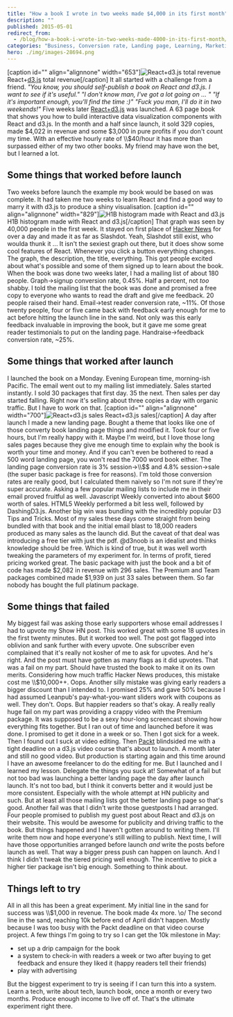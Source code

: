 ```yaml
---
title: "How a book I wrote in two weeks made $4,000 in its first month"
description: ""
published: 2015-05-01
redirect_from:
  - /blog/how-a-book-i-wrote-in-two-weeks-made-4000-in-its-first-month/swizec/6675
categories: "Business, Conversion rate, Landing page, Learning, Marketing, Side Projects"
hero: ./img/images-28694.png
---
```


\[caption id="" align="alignnone" width="653"]![React+d3.js total revenue](./img/images-28694.png "React+d3.js total revenue") React+[d3.js](http://protovis.org/ "D3.js") total revenue\[/caption] It all started with a challenge from a friend. _"You know, you should self-publish a book on React and d3.js. I want to see if it's useful."_ _"I don't know man, I've got a lot going on ... "_ _"If it's important enough, you'll find the time :)"_ _"Fuck you man, I'll do it in two weekends!"_ Five weeks later [React+d3.js](http://swizec.com/reactd3js) was launched. A 63 page book that shows you how to build interactive data visualization components with React and d3.js. In the month and a half since launch, it sold 329 copies, made $4,022 in revenue and some $3,000 in pure profits if you don't count my time. With an effective hourly rate of \\\\\$40/hour it has more than surpassed either of my two other books. My friend may have won the bet, but I learned a lot.

## Some things that worked before launch

Two weeks before launch the example my book would be based on was complete. It had taken me two weeks to learn React and find a good way to marry it with d3.js to produce a shiny visualisation. \[caption id="" align="alignnone" width="829"]![H1B histogram made with React and d3.js](./img/images-28692.png "H1B histogram made with React and d3.js") H1B histogram made with React and d3.js\[/caption] That graph was seen by 40,000 people in the first week. It stayed on first place of [Hacker News](http://news.ycombinator.com/ "Hacker News") for over a day and made it as far as Slashdot. Yeah, Slashdot still exist, who woulda thunk it ... It isn't the sexiest graph out there, but it does show some cool features of React. Whenever you click a button everything changes. The graph, the description, the title, everything. This got people excited about what's possible and some of them signed up to learn about the book. When the book was done two weeks later, I had a mailing list of about 180 people. Graph->signup conversion rate, 0.45%. Half a percent, not _too_ shabby. I told the mailing list that the book was done and promised a free copy to everyone who wants to read the draft and give me feedback. 20 people raised their hand. Email->test reader conversion rate, ~11%. Of those twenty people, four or five came back with feedback early enough for me to act before hitting the launch line in the sand. Not only was this early feedback invaluable in improving the book, but it gave me some great reader testimonials to put on the landing page. Handraise->feedback conversion rate, ~25%.

## Some things that worked after launch

I launched the book on a Monday. Evening European time, morning-ish Pacific. The email went out to my mailing list immediately. Sales started instantly. I sold 30 packages that first day. 35 the next. Then sales per day started falling. Right now it's selling about three copies a day with organic traffic. But I have to work on that. \[caption id="" align="alignnone" width="700"]![React+d3.js sales](./img/images-28696.png "React+d3.js sales") React+d3.js sales\[/caption] A day after launch I made a new landing page. Bought a theme that looks like one of those converty book landing page things and modified it. Took four or five hours, but I'm really happy with it. Maybe I'm weird, but I love those long sales pages because they give me enough time to explain why the book is worth your time and money. And if you can't even be bothered to read a 500 word landing page, you won't read the 7000 word book either. The landing page conversion rate is 3% session->\\\\\$$ and 4.8% session->sale (the super basic package is free for reasons). I'm told those conversion rates are really good, but I calculated them naively so I'm not sure if they're super accurate. Asking a few popular mailing lists to include me in their email proved fruitful as well. Javascript Weekly converted into about $600 worth of sales. HTML5 Weekly performed a bit less well, followed by DashingD3.js. Another big win was bundling with the incredibly popular D3 Tips and Tricks. Most of my sales these days come straight from being bundled with that book and the initial email blast to 18,000 readers produced as many sales as the launch did. But the caveat of that deal was introducing a free tier with just the pdf. @d3noob is an idealist and thinks knowledge should be free. Which is kind of true, but it was well worth tweaking the parameters of my experiment for. In terms of profit, tiered pricing worked great. The basic package with just the book and a bit of code has made $2,082 in revenue with 296 sales. The Premium and Team packages combined made $1,939 on just 33 sales between them. So far nobody has bought the full platinum package.

## Some things that failed

My biggest fail was asking those early supporters whose email addresses I had to upvote my Show HN post. This worked great with some 18 upvotes in the first twenty minutes. But it worked too well. The post got flagged into oblivion and sank further with every upvote. One subscriber even complained that it's really not kosher of me to ask for upvotes. And he's right. And the post must have gotten as many flags as it did upvotes. That was a fail on my part. Should have trusted the book to make it on its own merits. Considering how much traffic Hacker News produces, this mistake cost me \\\\\$10,000++. Oops. Another silly mistake was giving early readers a bigger discount than I intended to. I promised 25% and gave 50% because I had assumed Leanpub's pay-what-you-want sliders work with coupons as well. They don't. Oops. But happier readers so that's okay. A really really huge fail on my part was providing a crappy video with the Premium package. It was supposed to be a sexy hour-long screencast showing how everything fits together. But I ran out of time and launched before it was done. I promised to get it done in a week or so. Then I got sick for a week. Then I found out I suck at video editing. Then [Packt](http://www.packtpub.com "Packt") blindsided me with a tight deadline on a d3.js video course that's about to launch. A month later and still no good video. But production is starting again and this time around I have an awesome freelancer to do the editing for me. But I launched and I learned my lesson. Delegate the things you suck at! Somewhat of a fail but not too bad was launching a better landing page the day after launch launch. It's not too bad, but I think it converts better and it would just be more consistent. Especially with the whole attempt at HN publicity and such. But at least all those mailing lists got the better landing page so that's good. Another fail was that I didn't write those guestposts I had arranged. Four people promised to publish my guest post about React and d3.js on their website. This would be awesome for publicity and driving traffic to the book. But things happened and I haven't gotten around to writing them. I'll write them now and hope everyone's still willing to publish. Next time, I will have those opportunities arranged before launch _and_ write the posts before launch as well. That way a bigger press push can happen on launch. And I think I didn't tweak the tiered pricing well enough. The incentive to pick a higher tier package isn't big enough. Something to think about.

## Things left to try

All in all this has been a great experiment. My initial line in the sand for success was \\\\\$1,000 in revenue. The book made 4x more. \\o/ The second line in the sand, reaching 10k before end of April didn't happen. Mostly because I was too busy with the Packt deadline on that video course project. A few things I'm going to try so I can get the 10k milestone in May:

- set up a drip campaign for the book
- a system to check-in with readers a week or two after buying to get feedback and ensure they liked it (happy readers tell their friends)
- play with advertising

But the biggest experiment to try is seeing if I can turn this into a system. Learn a tech, write about tech, launch book, once a month or every two months. Produce enough income to live off of. That's the ultimate experiment right there.
